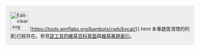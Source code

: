 <div class="infobox plainlinks" style="border-radius: 7px; font-size: 0.9em; padding: 4px 12px; width: {{{width|25em}}}; background-color: #EEE">[[File:Edit-clear.svg|right|50x50px|link=|alt=]]
[https://tools.wmflabs.org/bambots/cwb/bycat/{{PAGENAMEE:{{Replace|{{{1|{{str right|{{PAGENAME}}|12}}}}}|/|_}}}}.html 本專題需清理的列表]已經存在。參見[[User:CleanupWorklistBot|該工具的維基百科頁面]]與[http://tools.wmflabs.org/bambots/cwb/index.html 維基專題索引]。
</div><noinclude>

{{doc}}
</noinclude>